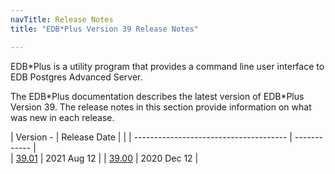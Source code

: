 ```yaml
---
navTitle: Release Notes
title: "EDB*Plus Version 39 Release Notes"

---
```


EDB\*Plus is a utility program that provides a command line user interface to EDB Postgres Advanced Server.

The EDB\*Plus documentation describes the latest version of EDB\*Plus Version 39. The release notes in this section provide information on what was new in each release. 

| Version                           -    | Release Date |                                                                                       | 
| -------------------------------------- | ------------ |  
| [39.01](02_edbplus39.01_rel_notes.mdx) | 2021 Aug 12  | 
| [39.00](04_edbplus39.00_rel_notes.mdx) | 2020 Dec 12  | 